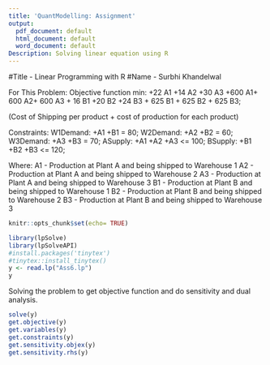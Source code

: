 ---
title: 'QuantModelling: Assignment'
output:
  pdf_document: default
  html_document: default
  word_document: default
Description: Solving linear equation using R
---
#Title - Linear Programming with R
#Name - Surbhi Khandelwal

For This Problem:
Objective function
min: +22 A1 +14 A2 +30 A3 +600 A1+ 600 A2+ 600 A3 + 16 B1 +20 B2 +24 B3 + 625 B1 + 625 B2 + 625 B3;

(Cost of Shipping per product + cost of production for each product)

Constraints:
W1Demand: +A1 +B1 = 80;
W2Demand: +A2 +B2 = 60;
W3Demand: +A3 +B3 = 70;
ASupply: +A1 +A2 +A3 <= 100;
BSupply: +B1 +B2 +B3 <= 120;

Where:
A1 - Production at Plant A and being shipped to Warehouse 1
A2 - Production at Plant A and being shipped to Warehouse 2
A3 - Production at Plant A and being shipped to Warehouse 3
B1 - Production at Plant B and being shipped to Warehouse 1
B2 - Production at Plant B and being shipped to Warehouse 2
B3 - Production at Plant B and being shipped to Warehouse 3


```{r setup, include=FALSE}
knitr::opts_chunk$set(echo= TRUE)
```

```{r comment=NA }
library(lpSolve)
library(lpSolveAPI)
#install.packages('tinytex')
#tinytex::install_tinytex()
y <- read.lp("Ass6.lp")
y
```

Solving the problem to get objective function and do sensitivity and dual analysis. 
```{r}
solve(y)
get.objective(y)
get.variables(y)
get.constraints(y)
get.sensitivity.objex(y)
get.sensitivity.rhs(y)
```